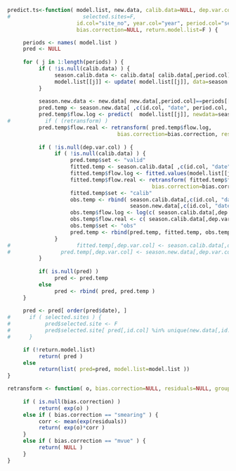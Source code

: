 
```r

predict.ts<-function( model.list, new.data, calib.data=NULL, dep.var.col=NULL, 
#                       selected.sites=F,
                      id.col="site_no", year.col="year", period.col="season", 
                      bias.correction=NULL, return.model.list=F ) {

     periods <- names( model.list )
     pred <- NULL
     
     for ( j in 1:length(periods) ) {
          if ( !is.null(calib.data) ) {
               season.calib.data <- calib.data[ calib.data[,period.col]==periods[[j]], ]
               model.list[[j]] <- update( model.list[[j]], data=season.calib.data )
          }
          
          season.new.data <- new.data[ new.data[,period.col]==periods[[j]], ]
          pred.temp <- season.new.data[ ,c(id.col, "date", period.col, year.col) ] 
          pred.temp$flow.log <- predict(  model.list[[j]], newdata=season.new.data  )
#           if ( (retransform) )
          pred.temp$flow.real <- retransform( pred.temp$flow.log, 
                                   bias.correction=bias.correction, residuals=residuals(model.list[[j]]) )
          
          if ( !is.null(dep.var.col) ) {
               if ( !is.null(calib.data) ) {
                    pred.temp$set <- "valid"
                    fitted.temp <- season.calib.data[ ,c(id.col, "date", period.col, year.col) ] 
                    fitted.temp$flow.log <- fitted.values(model.list[[j]])   
                    fitted.temp$flow.real <- retransform( fitted.temp$flow.log, 
                                              bias.correction=bias.correction, residuals=residuals(model.list[[j]]) )
                    fitted.temp$set <- "calib"
                    obs.temp <- rbind( season.calib.data[,c(id.col, "date", period.col, year.col)], 
                                       season.new.data[,c(id.col, "date", period.col, year.col)] )
                    obs.temp$flow.log <- log(c( season.calib.data[,dep.var.col], season.new.data[,dep.var.col] ))
                    obs.temp$flow.real <- c( season.calib.data[,dep.var.col], season.new.data[,dep.var.col] )
                    obs.temp$set <- "obs"
                    pred.temp <- rbind(pred.temp, fitted.temp, obs.temp)
               }
#                     fitted.temp[,dep.var.col] <- season.calib.data[,dep.var.col]
#                pred.temp[,dep.var.col] <- season.new.data[,dep.var.col]
          }       
          
          if( is.null(pred) )
               pred <- pred.temp
          else 
               pred <- rbind( pred, pred.temp )
     }
     
     pred <- pred[ order(pred$date), ]
#      if ( selected.sites ) {
#           pred$selected.site <- F
#           pred$selected.site[ pred[,id.col] %in% unique(new.data[,id.col ]) ] <- T
#      }

     if (!return.model.list)
          return( pred )     
     else 
          return(list( pred=pred, model.list=model.list ))
}


```

```r

retransform <- function( o, bias.correction=NULL, residuals=NULL, group="site_no" ) {
     
     if ( is.null(bias.correction) )
          return( exp(o) )
     else if ( bias.correction == "smearing" ) {
          corr <- mean(exp(residuals))
          return( exp(o)*corr )
     }
     else if ( bias.correction == "mvue" ) {
          return( NULL )
     }
}

```
